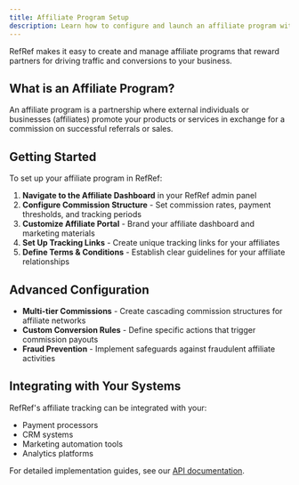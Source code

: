 ```yaml
---
title: Affiliate Program Setup
description: Learn how to configure and launch an affiliate program with RefRef
---
```

RefRef makes it easy to create and manage affiliate programs that reward partners for driving traffic and conversions to your business.

## What is an Affiliate Program?

An affiliate program is a partnership where external individuals or businesses (affiliates) promote your products or services in exchange for a commission on successful referrals or sales.

## Getting Started

To set up your affiliate program in RefRef:

1. **Navigate to the Affiliate Dashboard** in your RefRef admin panel
2. **Configure Commission Structure** - Set commission rates, payment thresholds, and tracking periods
3. **Customize Affiliate Portal** - Brand your affiliate dashboard and marketing materials
4. **Set Up Tracking Links** - Create unique tracking links for your affiliates
5. **Define Terms & Conditions** - Establish clear guidelines for your affiliate relationships

## Advanced Configuration

- **Multi-tier Commissions** - Create cascading commission structures for affiliate networks
- **Custom Conversion Rules** - Define specific actions that trigger commission payouts
- **Fraud Prevention** - Implement safeguards against fraudulent affiliate activities

## Integrating with Your Systems

RefRef's affiliate tracking can be integrated with your:
- Payment processors
- CRM systems
- Marketing automation tools
- Analytics platforms

For detailed implementation guides, see our [API documentation](/docs/api).